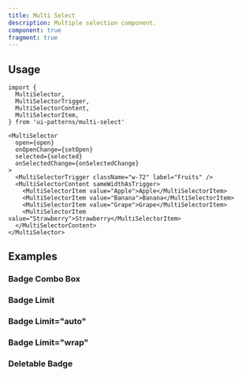 ```yaml
---
title: Multi Select
description: Multiple selection component.
component: true
fragment: true
---
```


<ComponentPreview name="multi-select-demo" description="" peekCode wide />

## Usage

```tsx
import {
  MultiSelector,
  MultiSelectorTrigger,
  MultiSelectorContent,
  MultiSelectorItem,
} from 'ui-patterns/multi-select'
```

```tsx
<MultiSelector
  open={open}
  onOpenChange={setOpen}
  selected={selected}
  onSelectedChange={onSelectedChange}
>
  <MultiSelectorTrigger className="w-72" label="Fruits" />
  <MultiSelectorContent sameWidthAsTrigger>
    <MultiSelectorItem value="Apple">Apple</MultiSelectorItem>
    <MultiSelectorItem value="Banana">Banana</MultiSelectorItem>
    <MultiSelectorItem value="Grape">Grape</MultiSelectorItem>
    <MultiSelectorItem value="Strawberry">Strawberry</MultiSelectorItem>
  </MultiSelectorContent>
</MultiSelector>
```

## Examples

### Badge Combo Box

<ComponentPreview name="multi-select-combobox" />

### Badge Limit

<ComponentPreview name="multi-select-badge-limit" />

### Badge Limit="auto"

<ComponentPreview name="multi-select-badge-limit-auto" />

### Badge Limit="wrap"

<ComponentPreview name="multi-select-badge-limit-wrap" />

### Deletable Badge

<ComponentPreview name="multi-select-deletable-badge" />
